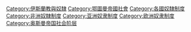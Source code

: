 [[Category:伊斯蘭教與奴隸|Category:伊斯蘭教與奴隸]]
[[Category:鄂圖曼帝國社會|Category:鄂圖曼帝國社會]]
[[Category:各國奴隸制度|Category:各國奴隸制度]]
[[Category:非洲奴隸制度|Category:非洲奴隸制度]]
[[Category:亚洲奴隶制度|Category:亚洲奴隶制度]]
[[Category:欧洲奴隶制度|Category:欧洲奴隶制度]]
[[Category:奥斯曼帝国社会阶层|Category:奥斯曼帝国社会阶层]]
